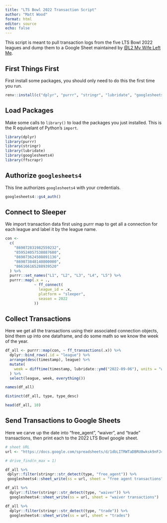 ```yaml
---
title: "LTS Bowl 2022 Transaction Script"
author: "Matt Wood"
format: html
editor: source
echo: false
---
```


This script is meant to pull transaction logs from the five LTS Bowl 2022 leagues and dump them to a Google Sheet maintained by [@L2 My Wife Left Me](https://ltsbowl2022.slack.com/team/U03UHGFDQ0J). 

## First Things First

First install some packages, you should only need to do this the first time you run.

```r
renv::install(c("dplyr", "purrr", "stringr", "lubridate", "googlesheets4", "ffscrapr", "rlang"))

```

## Load Packages

Make some calls to `library()` to load the packages you just installed. This is the R equivelant of Python's `import`.

```r
library(dplyr)
library(purrr)
library(stringr)
library(lubridate)
library(googlesheets4)
library(ffscrapr)
```

## Authorize `googlesheets4`

This line authorizes `googlesheets4` with your credentials.

```r
googlesheets4::gs4_auth()
```

## Connect to Sleeper

We import transaction data first using purrr map to get all a connection for each league and label it by the league name. 

```r
con <-
  c(
    "869072831982559232",
    "859524057538887680",
    "869073624508891136",
    "869073848140800000",
    "866166165288939520"
  ) %>%
  purrr::set_names("L1", "L2", "L3", "L4", "L5") %>%
  purrr::map(.x = .,
             ~ ff_connect(
               league_id = .x,
               platform = "sleeper",
               season = 2022
             ))

```


## Collect Transactions

Here we get all the transactions using their associated connection objects, bind them up into one dataframe, and do some math so we know the week of the year.

```r
df_all <- purrr::map(con, ~ ff_transactions(.x)) %>%
  dplyr::bind_rows(.id = "league") %>%
  arrange(desc(timestamp), league) %>%
  mutate(
    week = difftime(timestamp, lubridate::ymd("2022-09-06"), units = "weeks") %>% ceiling(.) %>% as.integer(.) %>% if_else(. < 0L, 0L, .)
  ) %>%
  select(league, week, everything())

names(df_all)

distinct(df_all, type, type_desc)

head(df_all, 10)

```

## Send Transactions to Google Sheets

Here we carve up the date into "free_agent", "waiver", and "trade" transactions, then print each to the 2022 LTS Bowl google sheet.

```r
# sheet URL
url <- "https://docs.google.com/spreadsheets/d/1dbLITRWTaDBRU0wksk9nFJ4DqxV9BTokIQHW5pqDx5Y/edit#gid=83722163"

# drive_find(n_max = 1)

df_all %>%
 dplyr::filter(stringr::str_detect(type, "free_agent")) %>%
 googlesheets4::sheet_write(ss = url, sheet = "free agent transactions")

df_all %>% 
  dplyr::filter(stringr::str_detect(type, "waiver")) %>% 
  googlesheets4::sheet_write(ss = url, sheet = "waiver transactions")

df_all %>% 
  dplyr::filter(stringr::str_detect(type, "trade")) %>% 
  googlesheets4::sheet_write(ss = url, sheet = "trades")
```

